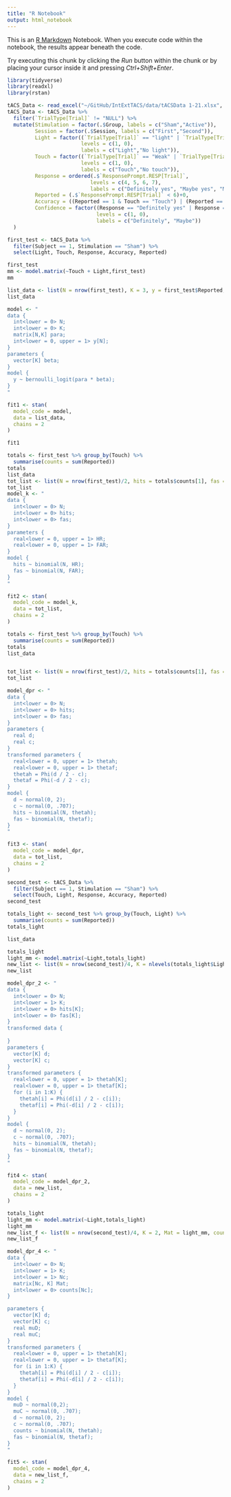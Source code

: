 ```yaml
---
title: "R Notebook"
output: html_notebook
---
```


This is an [R Markdown](http://rmarkdown.rstudio.com) Notebook. When you execute code within the notebook, the results appear beneath the code. 

Try executing this chunk by clicking the *Run* button within the chunk or by placing your cursor inside it and pressing *Ctrl+Shift+Enter*. 

```r
library(tidyverse)
library(readxl)
library(rstan)
```

```r
tACS_Data <- read_excel("~/GitHub/IntExtTACS/data/tACSData 1-21.xlsx", sheet = "RawData")
tACS_Data <- tACS_Data %>% 
  filter(`TrialType[Trial]` != "NULL") %>%
  mutate(Stimulation = factor(.$Group, labels = c("Sham","Active")),
         Session = factor(.$Session, labels = c("First","Second")),
         Light = factor((`TrialType[Trial]` == "light" | `TrialType[Trial]` == "bothWeak") + 0,
                        levels = c(1, 0),
                        labels = c("Light","No light")),
         Touch = factor((`TrialType[Trial]` == "Weak" | `TrialType[Trial]` == "bothWeak") + 0,
                        levels = c(1, 0),
                        labels = c("Touch","No touch")),
         Response = ordered(.$`ResponsePrompt.RESP[Trial]`,
                           levels = c(4, 5, 6, 7),
                           labels = c("Definitely yes", "Maybe yes", "Maybe no", "Definitely no")),
         Reported = (.$`ResponsePrompt.RESP[Trial]` < 6)+0,
         Accuracy = ((Reported == 1 & Touch == "Touch") | (Reported == 0 & Touch == "No touch")) + 0,
         Confidence = factor((Response == "Definitely yes" | Response == "Definitely no") + 0, 
                             levels = c(1, 0),
                             labels = c("Definitely", "Maybe"))
  )


```

```r
first_test <- tACS_Data %>%
  filter(Subject == 1, Stimulation == "Sham") %>%
  select(Light, Touch, Response, Accuracy, Reported)

first_test
mm <- model.matrix(~Touch + Light,first_test)
mm

list_data <- list(N = nrow(first_test), K = 3, y = first_test$Reported, para = mm)
list_data

```

```r

model <- "
data {
  int<lower = 0> N;
  int<lower = 0> K;
  matrix[N,K] para;
  int<lower = 0, upper = 1> y[N];
}
parameters {
  vector[K] beta;
}
model {
  y ~ bernoulli_logit(para * beta);
}
"

```

```r
fit1 <- stan(
  model_code = model,
  data = list_data,
  chains = 2
)
```
```r
fit1
```

```r
totals <- first_test %>% group_by(Touch) %>%
  summarise(counts = sum(Reported))
totals
list_data
tot_list <- list(N = nrow(first_test)/2, hits = totals$counts[1], fas = totals$counts[2])
tot_list
model_k <- "
data {
  int<lower = 0> N;
  int<lower = 0> hits;
  int<lower = 0> fas;
}
parameters {
  real<lower = 0, upper = 1> HR;
  real<lower = 0, upper = 1> FAR;
}
model {
  hits ~ binomial(N, HR);
  fas ~ binomial(N, FAR);
}
"

```

```r
fit2 <- stan(
  model_code = model_k,
  data = tot_list,
  chains = 2
)
```

```r
totals <- first_test %>% group_by(Touch) %>%
  summarise(counts = sum(Reported))
totals
list_data


tot_list <- list(N = nrow(first_test)/2, hits = totals$counts[1], fas = totals$counts[2])
tot_list

model_dpr <- "
data {
  int<lower = 0> N;
  int<lower = 0> hits;
  int<lower = 0> fas;
}
parameters {
  real d;
  real c;
}
transformed parameters {
  real<lower = 0, upper = 1> thetah;
  real<lower = 0, upper = 1> thetaf;
  thetah = Phi(d / 2 - c);
  thetaf = Phi(-d / 2 - c);
}
model {
  d ~ normal(0, 2);
  c ~ normal(0, .707);
  hits ~ binomial(N, thetah);
  fas ~ binomial(N, thetaf);
}
"

```

```r
fit3 <- stan(
  model_code = model_dpr,
  data = tot_list,
  chains = 2
)

```
```r
second_test <- tACS_Data %>%
  filter(Subject == 1, Stimulation == "Sham") %>%
  select(Touch, Light, Response, Accuracy, Reported)
second_test
```
```r
totals_light <- second_test %>% group_by(Touch, Light) %>%
  summarise(counts = sum(Reported))
totals_light
```

```r

list_data
```

```r
totals_light
light_mm <- model.matrix(~Light,totals_light)
new_list <- list(N = nrow(second_test)/4, K = nlevels(totals_light$Light), hits = totals_light$counts[1:2], fas = totals_light$counts[3:4])
new_list
```
```r
model_dpr_2 <- "
data {
  int<lower = 0> N;
  int<lower = 1> K;
  int<lower = 0> hits[K];
  int<lower = 0> fas[K];
}
transformed data {
  
}
parameters {
  vector[K] d;
  vector[K] c;
}
transformed parameters {
  real<lower = 0, upper = 1> thetah[K];
  real<lower = 0, upper = 1> thetaf[K];
  for (i in 1:K) {
    thetah[i] = Phi(d[i] / 2 - c[i]);
    thetaf[i] = Phi(-d[i] / 2 - c[i]);
  }
}
model {
  d ~ normal(0, 2);
  c ~ normal(0, .707);
  hits ~ binomial(N, thetah);
  fas ~ binomial(N, thetaf);
}
"

```

```r
fit4 <- stan(
  model_code = model_dpr_2,
  data = new_list,
  chains = 2
)

```

```r
totals_light
light_mm <- model.matrix(~Light,totals_light)
light_mm
new_list_f <- list(N = nrow(second_test)/4, K = 2, Mat = light_mm, counts = totals_light$counts, Nc = nrow(totals_light))
new_list_f

```

```r
model_dpr_4 <- "
data {
  int<lower = 0> N;
  int<lower = 1> K;
  int<lower = 1> Nc;
  matrix[Nc, K] Mat;
  int<lower = 0> counts[Nc];
}

parameters {
  vector[K] d;
  vector[K] c;
  real muD;
  real muC;
}
transformed parameters {
  real<lower = 0, upper = 1> thetah[K];
  real<lower = 0, upper = 1> thetaf[K];
  for (i in 1:K) {
    thetah[i] = Phi(d[i] / 2 - c[i]);
    thetaf[i] = Phi(-d[i] / 2 - c[i]);
  }
}
model {
  muD ~ normal(0,2);
  muC ~ normal(0, .707);
  d ~ normal(0, 2);
  c ~ normal(0, .707);
  counts ~ binomial(N, thetah);
  fas ~ binomial(N, thetaf);
}
"

```

```r
fit5 <- stan(
  model_code = model_dpr_4,
  data = new_list_f,
  chains = 2
)
```


